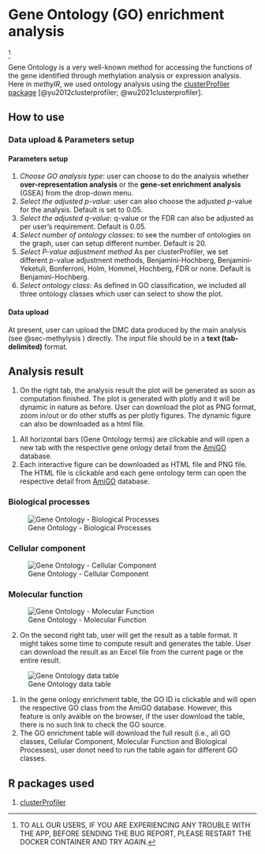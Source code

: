 # Gene Ontology (GO) enrichment analysis {#sec-go} 
^[TO ALL OUR USERS, IF YOU ARE EXPERIENCING ANY TROUBLE WITH THE APP, BEFORE SENDING THE BUG REPORT, PLEASE RESTART THE DOCKER CONTAINER AND TRY AGAIN.]

Gene Ontology is a very well-known method for accessing the functions of the gene identified through methylation analysis or expression analysis.
Here in *methylR*, we used ontology analysis using the [clusterProfiler package](https://bioconductor.org/packages/release/bioc/html/clusterProfiler.html) [@yu2012clusterprofiler; @wu2021clusterprofiler].

## How to use
### Data upload & Parameters setup

#### Parameters setup
1. *Choose GO analysis type*: user can choose to do the analysis whether **over-representation analysis** or the **gene-set enrichment analysis** (GSEA) from the drop-down menu.
2. *Select the adjusted p-value*: user can also choose the adjusted *p*-value for the analysis. Default is set to 0.05.
3. *Select the adjusted q-value*: q-value or the FDR can also be adjusted as per user's requirement. Default is 0.05.
4. *Select number of ontology classes*: to see the number of ontologies on the graph, user can setup different number. Default is 20.
5. *Select P-value adjustment method* As per clusterProfiler, we set different *p*-value adjustment methods, Benjamini-Hochberg, Benjamini-Yeketuli, Bonferroni, Holm, Hommel, Hochberg, FDR or none. Default is Benjamini-Hochberg.
6. *Select ontology class*: As defined in GO classification, we included all three ontology classes which user can select to show the plot.

#### Data upload
At present, user can upload the DMC data produced by the main analysis (see @sec-methylysis ) directly. The input file should be in a **text (tab-delimited)** format.

## Analysis result
1. On the right tab, the analysis result the plot will be generated as soon as computation finished. The plot is generated with plotly and it will be dynamic in nature as before. User can download the plot as PNG format, zoom in/out or do other stuffs as per plotly figures. The dynamic figure can also be downloaded as a html file.

::: {.callout-note}
1. All horizontal bars (Gene Ontology terms) are clickable and will open a new tab with the respective gene onlogy detail from the [AmiGO](http://amigo.geneontology.org/amigo) database. 
2. Each interactive figure can be downloaded as HTML file and PNG file. The HTML file is clickable and each gene ontology term can open the respective detail from [AmiGO](http://amigo.geneontology.org/amigo) database.
:::

### Biological processes
![Gene Ontology - Biological Processes](_images/GO-BP.png)

### Cellular component
![Gene Ontology - Cellular Component](_images/GO-CC.png)

### Molecular function
![Gene Ontology - Molecular Function](_images/GO-MF.png)

2. On the second right tab, user will get the result as a table format. It might takes some time to compute result and generates the table. User can download the result as an Excel file from the current page or the entire result. \

![Gene Ontology data table](_images/GO-table.png)

::: {.callout-warning}
1. In the gene onlogy enrichment table, the GO ID is clickable and will open the respective GO class from the AmiGO database. However, this feature is only avaible on the browser, if the user download the table, there is no such link to check the GO source.
2. The GO enrichment table will download the full result (i.e., all GO classes, Cellular Component, Molecular Function and Biological Processes), user donot need to run the table again for different GO classes.
:::

## R packages used
1. [clusterProfiler](https://bioconductor.org/packages/release/bioc/vignettes/clusterProfiler/inst/doc/clusterProfiler.html)
